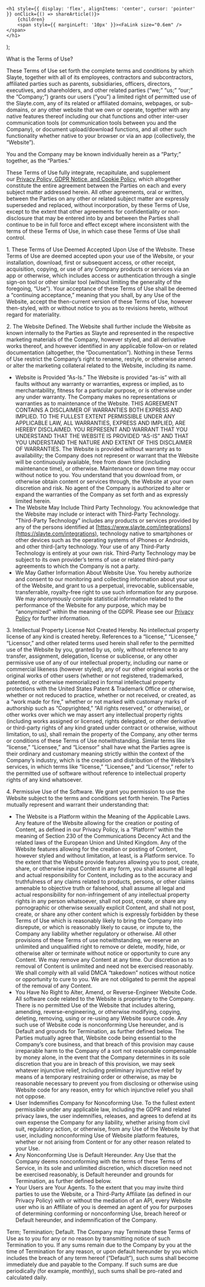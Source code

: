 

    <h1 style={{ display: 'flex', alignItems: 'center', cursor: 'pointer' }} onClick={() => shareArticle()}>
        {children} 
        <span style={{ marginLeft: '10px' }}><FaLink size="0.6em" /></span>
    </h1>
);

<ToastContainer />

<ClickableTitle>What is the Terms of Use?</ClickableTitle>




These Terms of Use set forth the complete terms and conditions by which Slayte, together with all of its employees, contractors and subcontractors, affiliated parties such as parents, subsidiaries, officers, directors, executives, and shareholders, and other related parties (“we;” “us;” “our;” the “Company;”) grants our users (“you”) a limited right of permitted use of the Slayte.com, any of its related or affiliated domains, webpages, or sub-domains, or any other website that we own or operate, together with any native features thereof including our chat functions and other inter-user communication tools (or communication tools between you and the Company), or document upload/download functions, and all other such functionality whether native to your browser or via an app (collectively, the “Website”).


You and the Company may be known individually herein as a “Party;” together, as the “Parties.”


These Terms of Use fully integrate, recapitulate, and supplement our [Privacy Policy, GDPR Notice, and Cookie Policy](https://slayte.com/legal/privacy), which altogether constitute the entire agreement between the Parties on each and every subject matter addressed herein. All other agreements, oral or written, between the Parties on any other or related subject matter are expressly superseded and replaced, without incorporation, by these Terms of Use, except to the extent that other agreements for confidentiality or non-disclosure that may be entered into by and between the Parties shall continue to be in full force and effect except where inconsistent with the terms of these Terms of Use, in which case these Terms of Use shall control.


1. These Terms of Use Deemed Accepted Upon Use of the Website. These Terms of Use are deemed accepted upon your use of the Website, or your installation, download, first or subsequent access, or other receipt, acquisition, copying, or use of any Company products or services via an app or otherwise, which includes access or authentication through a single sign-on tool or other similar tool (without limiting the generality of the foregoing, “Use”). Your acceptance of these Terms of Use shall be deemed a “continuing acceptance,” meaning that you shall, by any Use of the Website, accept the then-current version of these Terms of Use, however then-styled, with or without notice to you as to revisions hereto, without regard for materiality.


2. The Website Defined. The Website shall further include the Website as known internally to the Parties as Slayte and represented in the respective marketing materials of the Company, however styled, and all derivative works thereof, and however identified in any applicable follow-on or related documentation (altogether, the “Documentation”). Nothing in these Terms of Use restrict the Company’s right to rename, restyle, or otherwise amend or alter the marketing collateral related to the Website, including its name. 


* Website is Provided “As-Is.” The Website is provided “as-is” with all faults without any warranty or warranties, express or implied, as to merchantability, fitness for a particular purpose, or is otherwise under any under warranty. The Company makes no representations or warranties as to maintenance of the Website. THIS AGREEMENT CONTAINS A DISCLAIMER OF WARRANTIES BOTH EXPRESS AND IMPLIED. TO THE FULLEST EXTENT PERMISSIBLE UNDER ANY APPLICABLE LAW, ALL WARRANTIES, EXPRESS AND IMPLIED, ARE HEREBY DISCLAIMED. YOU REPRESENT AND WARRANT THAT YOU UNDERSTAND THAT THE WEBSITE IS PROVIDED “AS-IS” AND THAT YOU UNDERSTAND THE NATURE AND EXTENT OF THIS DISCLAIMER OF WARRANTIES. The Website is provided without warranty as to availability; the Company does not represent or warrant that the Website will be continuously available, free from down time (including maintenance time), or otherwise. Maintenance or down time may occur without notice to you. You understand that you download from, or otherwise obtain content or services through, the Website at your own discretion and risk. No agent of the Company is authorized to alter or expand the warranties of the Company as set forth and as expressly limited herein.
* The Website May Include Third Party Technology. You acknowledge that the Website may include or interact with Third-Party Technology. “Third-Party Technology” includes any products or services provided by any of the persons identified at [https://www.slayte.com/integrations](https://slayte.com/integrations), technology native to smartphones or other devices such as the operating systems of iPhones or Androids, and other third-[arty technology. Your use of any Third-Party Technology is entirely at your own risk. Third-Party Technology may be subject to its own provider’s terms of use or related third-party agreements to which the Company is not a party.
* We May Gather Information About Website Use. You hereby authorize and consent to our monitoring and collecting information about your use of the Website, and grant to us a perpetual, irrevocable, sublicensable, transferrable, royalty-free right to use such information for any purpose. We may anonymously compile statistical information related to the performance of the Website for any purpose, which may be “anonymized” within the meaning of the GDPR. Please see our [Privacy Policy](https://slayte.com/legal/privacy) for further information.


3. Intellectual Property License Not Created Hereby. No intellectual property license of any kind is created hereby. References to a “license,” “Licensee,” “Licensor,” and other related terms used herein shall refer to the permitted use of the Website by you, granted by us, only, without reference to any transfer, assignment, delegation, license or sublicense, or any other permissive use of any of our intellectual property, including our name or commercial likeness (however styled), any of our other original works or the original works of other users (whether or not registered, trademarked, patented, or otherwise memorialized in formal intellectual property protections with the United States Patent & Trademark Office or otherwise, whether or not reduced to practice, whether or not received, or created, as a “work made for fire,” whether or not marked with customary marks of authorship such as “Copyrighted,” “All rights reserved,” or otherwise), or other works over which we may assert any intellectual property rights (including works assigned or licensed, rights delegated, or other derivative or third-party rights of any kind grated under contract or otherwise, without limitation, to us), shall remain the property of the Company, any other terms or conditions of these Terms of Use notwithstanding. Similar terms like “license,” “Licensee,” and “Licensor” shall have what the Parties agree is their ordinary and customary meaning strictly within the context of the Company’s industry, which is the creation and distribution of the Website’s services, in which terms like “license,” “Licensee,” and “Licensor,” refer to the permitted use of software without reference to intellectual property rights of any kind whatsoever.


4. Permissive Use of the Software. We grant you permission to use the Website subject to the terms and conditions set forth herein. The Parties mutually represent and warrant their understanding that:


* The Website is a Platform within the Meaning of the Applicable Laws. Any feature of the Website allowing for the creation or posting of Content, as defined in our Privacy Policy, is a “Platform” within the meaning of Section 230 of the Communications Decency Act and the related laws of the European Union and United Kingdom. Any of the Website features allowing for the creation or posting of Content, however styled and without limitation, at least, is a Platform service. To the extent that the Website provide features allowing you to post, create, share, or otherwise input Content in any form, you shall assume all legal and actual responsibility for Content, including as to the accuracy and truthfulness of any claims related to products, persons, or other claims amenable to objective truth or falsehood, shall assume all legal and actual responsibility for non-infringement of any intellectual property rights in any person whatsoever, shall not post, create, or share any pornographic or otherwise sexually explicit Content, and shall not post, create, or share any other content which is expressly forbidden by these Terms of Use which is reasonably likely to bring the Company into disrepute, or which is reasonably likely to cause, or impute to, the Company any liability whether regulatory or otherwise. All other provisions of these Terms of use notwithstanding, we reserve an unlimited and unqualified right to remove or delete, modify, hide, or otherwise alter or terminate without notice or opportunity to cure any Content. We may remove any Content at any time. Our discretion as to removal of Content is unlimited and need not be exercised reasonably. We shall comply with all valid DMCA “takedown” notices without notice or opportunity to cure to you. We are not obligated to permit the appeal of the removal of any Content.
* You Have No Right to Alter, Amend, or Reverse-Engineer Website Code. All software code related to the Website is proprietary to the Company. There is no permitted Use of the Website that includes altering, amending, reverse-engineering, or otherwise modifying, copying, deleting, removing, using or re-using any Website source code. Any such use of Website code is nonconforming Use hereunder, and is Default and grounds for Termination, as further defined below. The Parties mutually agree that, Website code being essential to the Company’s core business, and that breach of this provision may cause irreparable harm to the Company of a sort not reasonable compensable by money alone, in the event that the Company determines in its sole discretion that you are in breach of this provision, we may seek whatever injunctive relief, including preliminary injunctive relief by means of a temporary restraining order or otherwise, as may be reasonable necessary to prevent you from disclosing or otherwise using Website code for any reason, entry for which injunctive relief you shall not oppose.
* User Indemnifies Company for Noncoforming Use. To the fullest extent permissible under any applicable law, including the GDPR and related privacy laws, the user indemnifies, releases, and agrees to defend at its own expense the Company for any liability, whether arising from civil suit, regulatory action, or otherwise, from any Use of the Website by that user, including nonconforming Use of Website platform features, whether or not arising from Content or for any other reason related to your Use.
* Any Nonconforming Use is Default Hereunder. Any Use that the Company deems nonconforming with the terms of these Terms of Service, in its sole and unlimited discretion, which discretion need not be exercised reasonably, is Default hereunder and grounds for Termination, as further defined below.
* Your Users are Your Agents. To the extent that you may invite third parties to use the Website, or a Third-Party Affiliate (as defined in our Privacy Policy) with or without the mediation of an API, every Website user who is an Affiliate of you is deemed an agent of you for purposes of determining conforming or nonconforming Use, breach hereof or Default hereunder, and indemnification of the Company.


Term; Termination; Default. The Company may Terminate these Terms of Use as to you for any or no reason by transmitting notice of such Termination to you. If any sums remain due to the Company by you at the time of Termination for any reason, or upon default hereunder by you which includes the breach of any term hereof (“Default”), such sums shall become immediately due and payable to the Company. If such sums are due periodically (for example, monthly), such sums shall be pro-rated and calculated daily.



